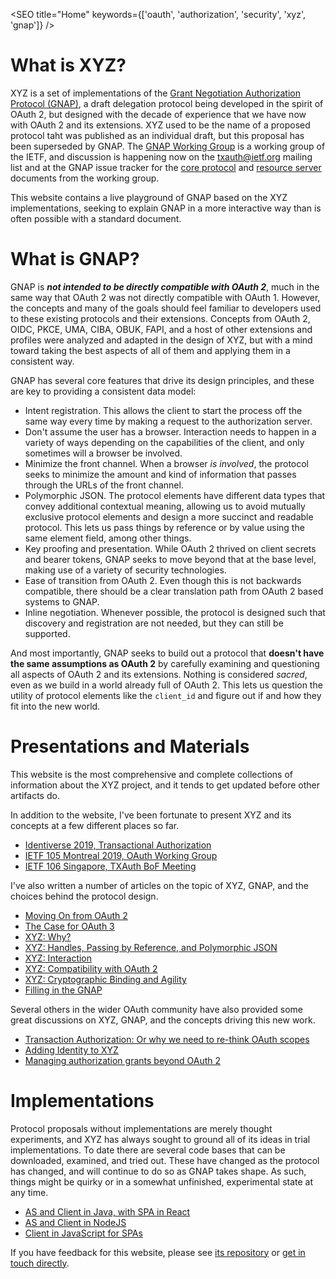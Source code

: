 

<SEO title="Home" keywords={['oauth', 'authorization', 'security', 'xyz', 'gnap']} />

# What is XYZ?

XYZ is a set of implementations of the [Grant Negotiation Authorization Protocol (GNAP)](https://datatracker.ietf.org/doc/html/draft-ietf-gnap-core-protocol), a draft delegation protocol being developed in the spirit of OAuth 2, but designed with the decade of experience that we have now with OAuth 2 and its extensions. XYZ used to be the name of a proposed protocol taht was published as an individual draft, but this proposal has been superseded by GNAP. The [GNAP Working Group](https://datatracker.ietf.org/wg/gnap/about/) is a working group of the IETF, and discussion is happening now on the [txauth@ietf.org](https://www.ietf.org/mailman/listinfo/txauth) mailing list and at the GNAP issue tracker for the [core protocol](https://github.com/ietf-wg-gnap/gnap-core-protocol/) and [resource server](https://github.com/ietf-wg-gnap/gnap-resource-servers/) documents from the working group.

This website contains a live playground of GNAP based on the XYZ implementations, seeking to explain GNAP in a more interactive way than is often possible with a standard document.

# What is GNAP?

GNAP is ***not intended to be directly compatible with OAuth 2***, much in the same way that OAuth 2 was not directly compatible with OAuth 1. However, the concepts and many of the goals should feel familiar to developers used to these existing protocols and their extensions. Concepts from OAuth 2, OIDC, PKCE, UMA, CIBA, OBUK, FAPI, and a host of other extensions and profiles were analyzed and adapted in the design of XYZ, but with a mind toward taking the best aspects of all of them and applying them in a consistent way. 

GNAP has several core features that drive its design principles, and these are key to providing a consistent data model:

 - Intent registration. This allows the client to start the process off the same way every time by making a <Link to="/transactionrequest/">request to the authorization server</Link>.
 - Don't assume the user has a browser. Interaction needs to happen in a <Link to="/interaction/">variety of ways depending on the capabilities of the client</Link>, and only sometimes will a browser be involved.
 - Minimize the front channel. When a browser *is involved*, the protocol seeks to minimize the amount and kind of information that passes through the URLs of the front channel.
 - Polymorphic JSON. The protocol elements have different data types that convey additional contextual meaning, allowing us to avoid mutually exclusive protocol elements and design a more succinct and readable protocol. This lets us pass things by reference or by value using the same element field, among other things.
 - Key proofing and presentation. While OAuth 2 thrived on client secrets and bearer tokens, GNAP seeks to <Link to="/keys/">move beyond that at the base level</Link>, making use of a variety of security technologies.
 - Ease of transition from OAuth 2. Even though this is not backwards compatible, there should be a <Link to="/specs/">clear translation path from OAuth 2 based systems to GNAP</Link>.
 - Inline negotiation. Whenever possible, the protocol is designed such that <Link to="/discovery/">discovery and registration are not needed</Link>, but they can still be supported.

And most importantly, GNAP seeks to build out a protocol that **doesn't have the same assumptions as OAuth 2** by carefully examining and questioning all aspects of OAuth 2 and its extensions. Nothing is considered *sacred*, even as we build in a world already full of OAuth 2. This lets us question the utility of protocol elements like the `client_id` and figure out if and how they fit into the new world.

# Presentations and Materials

This website is the most comprehensive and complete collections of information about the XYZ project, and it tends to get updated before other artifacts do. 

In addition to the website, I've been fortunate to present XYZ and its concepts at a few different places so far. 

 - [Identiverse 2019, Transactional Authorization](https://www.youtube.com/watch?v=U9i7YaN8v9c)
 - [IETF 105 Montreal 2019, OAuth Working Group](https://www.youtube.com/watch?v=TE3Fzb5-Jz0&t=3764)
 - [IETF 106 Singapore, TXAuth BoF Meeting](https://www.youtube.com/watch?v=q096sY6L9-E)

I've also written a number of articles on the topic of XYZ, GNAP, and the choices behind the protocol design.

 - [Moving On from OAuth 2](https://medium.com/@justinsecurity/moving-on-from-oauth-2-629a00133ade)
 - [The Case for OAuth 3](https://medium.com/@justinsecurity/the-case-for-oauth-3-0-5c7537e3f9c3)
 - [XYZ: Why?](https://medium.com/@justinsecurity/xyz-why-b855970fdd89)
 - [XYZ: Handles, Passing by Reference, and Polymorphic JSON](https://medium.com/@justinsecurity/xyz-handles-passing-by-reference-and-polymorphic-json-e1af8892f371)
 - [XYZ: Interaction](https://medium.com/@justinsecurity/xyz-interaction-a84091d2a8c8)
 - [XYZ: Compatibility with OAuth 2](https://medium.com/@justinsecurity/xyz-compatibility-with-oauth-2-f7b490be536d)
 - [XYZ: Cryptographic Binding and Agility](https://medium.com/@justinsecurity/xyz-cryptographic-binding-db367f6581e6)
 - [Filling in the GNAP](https://justinsecurity.medium.com/filling-in-the-gnap-a032453eaf8c)

Several others in the wider OAuth community have also provided some great discussions on XYZ, GNAP, and the concepts driving this new work.

 - [Transaction Authorization: Or why we need to re-think OAuth scopes](https://medium.com/oauth-2/transaction-authorization-or-why-we-need-to-re-think-oauth-scopes-2326e2038948)
 - [Adding Identity to XYZ](https://aaronparecki.com/2019/07/18/17/adding-identity-to-xyz)
 - [Managing authorization grants beyond OAuth 2](https://blog.fimbault.com/managing-authorization-grants-beyond-oauth-2)

# Implementations

Protocol proposals without implementations are merely thought experiments, and XYZ has always sought to ground all of its ideas in trial implementations. To date there are several code bases that can be downloaded, examined, and tried out. These have changed as the protocol has changed, and will continue to do so as GNAP takes shape. As such, things might be quirky or in a somewhat unfinished, experimental state at any time.

 - [AS and Client in Java, with SPA in React](https://github.com/bspk/oauth.xyz-java)
 - [AS and Client in NodeJS](https://github.com/securekey/oauth-xyz-nodejs)
 - [Client in JavaScript for SPAs](https://github.com/interop-alliance/oauth-xyz-client-js)

If you have feedback for this website, please see [its repository](https://github.com/bspk/oauth.xyz-site) or [get in touch directly](https://bspk.io/contact/).
